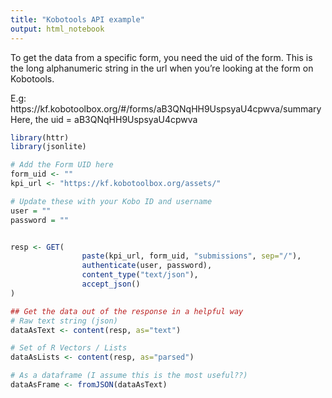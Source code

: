 ```yaml
---
title: "Kobotools API example"
output: html_notebook
---
```



To get the data from a specific form, you need the uid of the form. This is the long alphanumeric string in the url when you're looking at the form on Kobotools. 

E.g: https://kf.kobotoolbox.org/#/forms/aB3QNqHH9UspsyaU4cpwva/summary
Here, the uid = aB3QNqHH9UspsyaU4cpwva


```r
library(httr)
library(jsonlite)

# Add the Form UID here
form_uid <- ""
kpi_url <- "https://kf.kobotoolbox.org/assets/"

# Update these with your Kobo ID and username
user = ""
password = ""


resp <- GET(
                paste(kpi_url, form_uid, "submissions", sep="/"),
                authenticate(user, password),
                content_type("text/json"),
                accept_json()
)

## Get the data out of the response in a helpful way
# Raw text string (json)
dataAsText <- content(resp, as="text")

# Set of R Vectors / Lists
dataAsLists <- content(resp, as="parsed")

# As a dataframe (I assume this is the most useful??)
dataAsFrame <- fromJSON(dataAsText)

```

